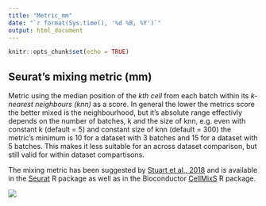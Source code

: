 ```yaml
---
title: "Metric_mm"
date: "`r format(Sys.time(), '%d %B, %Y')`"
output: html_document
---
```


```r
knitr::opts_chunk$set(echo = TRUE)
```

## Seurat's mixing metric (mm)

Metric using the median position of the *kth cell* from each batch within its *k-nearest neighbours (knn)* as a score.
In general the lower the metrics score the better mixed is the neighbourhood, but it's absolute range effectivly depends on the number of batches, k and the size of knn, e.g. even with constant k (default = 5) and constant size of knn (default = 300) the metric's minimum is 10 for a dataset with 3 batches and 15 for a dataset with 5 batches. This makes it less suitable for an across dataset comparison, but still valid for within dataset compartisons.   
  
The mixing metric has been suggested by [Stuart et al., 2018](https://www.cell.com/cell/fulltext/S0092-8674(19)30559-8) and is available in the [Seurat](https://satijalab.org/seurat/) R package as well as in the Bioconductor [CellMixS](https://www.bioconductor.org/packages/release/bioc/html/CellMixS.html) R package.

![](../../docs/external/mm.png)

